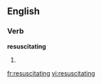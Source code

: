 
==English==

===Verb===
'''resuscitating'''

# {{present participle of|[[resuscitate]]}}

[[fr:resuscitating]]
[[vi:resuscitating]]